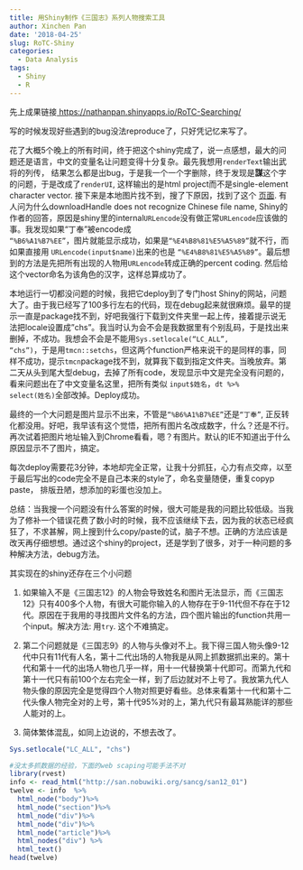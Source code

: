 ```yaml
---
title: 用Shiny制作《三国志》系列人物搜索工具
author: Xinchen Pan
date: '2018-04-25'
slug: RoTC-Shiny
categories:
  - Data Analysis
tags:
  - Shiny
  - R
---
```


先上成果链接<a href = https://nathanpan.shinyapps.io/RoTC-Searching/> https://nathanpan.shinyapps.io/RoTC-Searching/</a>

写的时候发现好些遇到的bug没法reproduce了，只好凭记忆来写了。

花了大概5个晚上的所有时间，终于把这个shiny完成了，说一点感想，最大的问题还是语言，中文的变量名让问题变得十分复杂。最先我想用<code>renderText</code>输出武将的列传， 结果怎么都是出bug，于是我一个一个字删除，终于发现是<strong>謀</strong>这个字的问题，于是改成了<code>renderUI</code>, 这样输出的是html project而不是single-element character vector. 接下来是本地图片找不到，搜了下原因，找到了这个 <a href = https://github.com/rstudio/shiny/issues/1858>页面</a>. 有人问为什么downloadHandle does not recognize Chinese file name, Shiny的作者的回答，原因是shiny里的internal<code>URLencode</code>没有做正常<code>URLencode</code>应该做的事。我发现如果“丁奉”被encode成<code> "%B6%A1%B7%EE"</code>，图片就能显示成功，如果是<code>"%E4%B8%81%E5%A5%89"</code>就不行，而如果直接用 <code>URLencode(input$name)</code>出来的也是 <code>"%E4%B8%81%E5%A5%89"</code>。最后想到的方法是先把所有出现的人物用<code>URLencode</code>转成正确的percent coding. 然后给这个vector命名为该角色的汉字，这样总算成功了。

本地运行一切都没问题的时候，我把它deploy到了专门host Shiny的网站，问题大了。由于我已经写了100多行左右的代码，现在debug起来就很麻烦。最早的提示一直是package找不到，好吧我强行下载到文件夹里一起上传，接着提示说无法把locale设置成"chs"。我当时认为会不会是我数据里有个别乱码，于是找出来删掉，不成功。我想会不会是不能用<code>Sys.setlocale("LC_ALL", "chs")</code>，于是用<code>tmcn::setchs</code>，但这两个function严格来说干的是同样的事，同样不成功，提示<code>tmcn</code>package找不到，就算我下载到指定文件夹。当晚放弃。第二天从头到尾大型debug，去掉了所有code，发现显示中文是完全没有问题的，看来问题出在了中文变量名这里，把所有类似 <code>input$姓名</code>，<code>dt %>% select(姓名)</code>全部改掉。Deploy成功。

最终的一个大问题是图片显示不出来，不管是<code>"%B6%A1%B7%EE"</code>还是<code>"丁奉"</code>, 正反转化都没用。好吧，我早该有这个觉悟，把所有图片名改成数字，什么？还是不行。再次试着把图片地址输入到Chrome看看，嗯？有图片。默认的IE不知道出于什么原因显示不了图片，搞定。

每次deploy需要花3分钟，本地却完全正常，让我十分抓狂，心力有点交瘁，以至于最后写出的code完全不是自己本来的style了，命名变量随便，重复copyp paste， 排版丑陋，想添加的彩蛋也没加上。


总结：当我搜一个问题没有什么答案的时候，很大可能是我的问题比较低级。当我为了修补一个错误花费了数小时的时候，我不应该继续下去，因为我的状态已经疯狂了，不求甚解，网上搜到什么copy/paste的试，脑子不想。正确的方法应该是改天再仔细想想。通过这个shiny的project，还是学到了很多，对于一种问题的多种解决方法，debug方法。

其实现在的shiny还存在三个小问题

1. 如果输入不是《三国志12》的人物会导致姓名和图片无法显示，而《三国志12》只有400多个人物，有很大可能你输入的人物存在于9-11代但不存在于12代。原因在于我用的寻找图片文件名的方法，四个图片输出的function共用一个input。解决方法: 用<code>try</code>. 这个不难搞定。

2. 第二个问题就是《三国志9》的人物与头像对不上。我下得三国人物头像9-12代中只有11代有人名，第十二代出场的人物我是从网上抓数据抓出来的。第十代和第十一代的出场人物也几乎一样，用十一代替换第十代即可。而第九代和第十一代只有前100个左右完全一样，到了后边就对不上号了。我放第九代人物头像的原因完全是觉得四个人物对照更好看些。总体来看第十一代和第十二代头像人物完全对的上号，第十代95%对的上，第九代只有最耳熟能详的那些人能对的上。

3. 简体繁体混乱，如同上边说的，不想去改了。

```r
Sys.setlocale("LC_ALL", "chs")
```

```r
#没太多抓数据的经验，下面的web scaping可能手法不对
library(rvest)
info <- read_html("http://san.nobuwiki.org/sancg/san12_01")
twelve <- info  %>%
  html_node("body")%>% 
  html_node("section")%>%
  html_node("div")%>%
  html_node("div")%>%
  html_node("article")%>%
  html_nodes("div") %>%
  html_text()
head(twelve)
```
